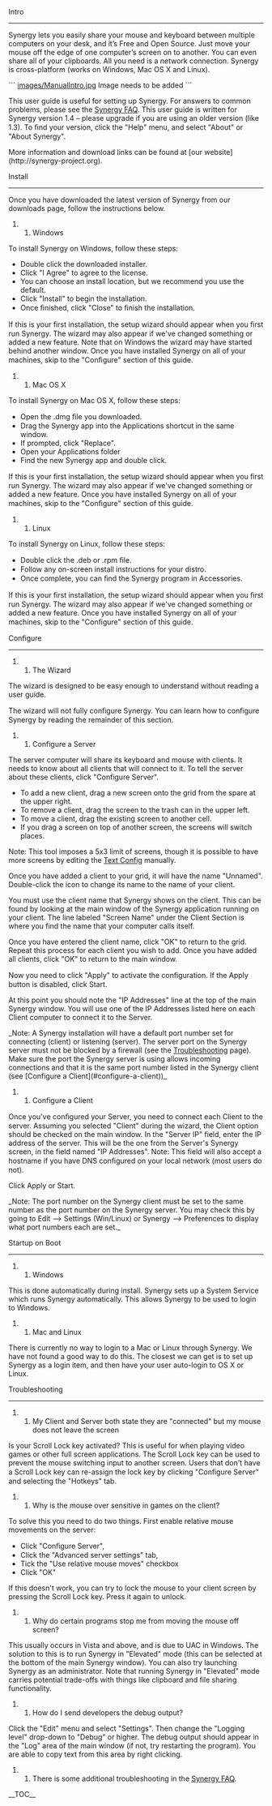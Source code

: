 Intro
-----

Synergy lets you easily share your mouse and keyboard between multiple computers on your desk, and it’s Free and Open Source. Just move your mouse off the edge of one computer’s screen on to another. You can even share all of your clipboards. All you need is a network connection. Synergy is cross-platform (works on Windows, Mac OS X and Linux).

```
[[images/ManualIntro.jpg]] 
Image needs to be added
```

This user guide is useful for setting up Synergy. For answers to common problems, please see the [[Synergy FAQ]]. This user guide is written for Synergy version 1.4 – please upgrade if you are using an older version (like 1.3). To ﬁnd your version, click the "Help" menu, and select "About" or "About Synergy".

More information and download links can be found at [our website](http://synergy-project.org).

Install
-------

Once you have downloaded the latest version of Synergy from our downloads page, follow the instructions below.

## Windows
To install Synergy on Windows, follow these steps:
* Double click the downloaded installer.
* Click "I Agree" to agree to the license.
* You can choose an install location, but we recommend you use the default.
* Click "Install" to begin the installation.
* Once ﬁnished, click "Close" to ﬁnish the installation.

If this is your ﬁrst installation, the setup wizard should appear when you ﬁrst run Synergy. The wizard may also appear if we've changed something or added a new feature. Note that on Windows the wizard may have started behind another window. Once you have installed Synergy on all of your machines, skip to the "Conﬁgure" section of this guide.

## Mac OS X
To install Synergy on Mac OS X, follow these steps:
* Open the .dmg ﬁle you downloaded.
* Drag the Synergy app into the Applications shortcut in the same window.
* If prompted, click "Replace".
* Open your Applications folder
* Find the new Synergy app and double click.

If this is your ﬁrst installation, the setup wizard should appear when you ﬁrst run Synergy. The wizard may also appear if we've changed something or added a new feature. Once you have installed Synergy on all of your machines, skip to the "Conﬁgure" section of this guide.

## Linux
To install Synergy on Linux, follow these steps:
* Double click the .deb or .rpm ﬁle.
* Follow any on-screen install instructions for your distro.
* Once complete, you can ﬁnd the Synergy program in Accessories.

If this is your first installation, the setup wizard should appear when you ﬁrst run Synergy. The wizard may also appear if we've changed something or added a new feature. Once you have installed Synergy on all of your machines, skip to the "Conﬁgure" section of
this guide.

Configure
---------

## The Wizard
The wizard is designed to be easy enough to understand without reading a user guide.

The wizard will not fully conﬁgure Synergy. You can learn how to conﬁgure Synergy by reading the remainder of this section.

## Configure a Server

The server computer will share its keyboard and mouse with clients. It needs to know about all clients that will connect to it. To tell the server about these clients, click "Configure Server".

* To add a new client, drag a new screen onto the grid from the spare at the upper right.
* To remove a client, drag the screen to the trash can in the upper left.
* To move a client, drag the existing screen to another cell.
* If you drag a screen on top of another screen, the screens will switch places.
Note: This tool imposes a 5x3 limit of screens, though it is possible to have more screens
by editing the [[conﬁguration file|Text Config]] manually.

Once you have added a client to your grid, it will have the name "Unnamed". Double-click the icon to change its name to the name of your client.

You must use the client name that Synergy shows on the client. This can be found by looking at the main window of the Synergy application running on your client. The line labeled "Screen Name" under the Client Section is where you find the name that your computer calls itself.

Once you have entered the client name, click "OK" to return to the grid. Repeat this process for each client you wish to add. Once you have added all clients, click "OK" to return to the main window.

Now you need to click "Apply" to activate the conﬁguration. If the Apply button is disabled, click Start.

At this point you should note the "IP Addresses" line at the top of the main Synergy window. You will use one of the IP Addresses listed here on each Client computer to connect it to the Server.

_Note: A Synergy installation will have a default port number set for connecting (client) or listening (server). The server port on the Synergy server must not be blocked by a firewall (see the [[Troubleshooting]] page). Make sure the port the Synergy server is using allows incoming connections and that it is the same port number listed in the Synergy client (see [Configure a Client](#configure-a-client))_

## Configure a Client
Once you've conﬁgured your Server, you need to connect each Client to the server. Assuming you selected "Client" during the wizard, the Client option should be checked on the main window. In the "Server IP" field, enter the IP address of the server. This will be the one from the Server's Synergy screen, in the field named "IP Addresses".
Note: This field will also accept a hostname if you have DNS conﬁgured on your local network (most users do not).

Click Apply or Start.

_Note: The port number on the Synergy client must be set to the same number as the port number on the Synergy server. You may check this by going to Edit --> Settings (Win/Linux) or Synergy --> Preferences to display what port numbers each are set._

Startup on Boot
---------------

## Windows
This is done automatically during install. Synergy sets up a System Service which runs Synergy automatically. This allows Synergy to be used to login to Windows.

## Mac and Linux
There is currently no way to login to a Mac or Linux through Synergy. We have not found a good way to do this. The closest we can get is to set up Synergy as a login item, and then have your user auto-login to OS X or Linux.

Troubleshooting
---------------

### My Client and Server both state they are "connected" but my mouse does not leave the screen
Is your Scroll Lock key activated? This is useful for when playing video games or other full screen applications. The Scroll Lock key can be used to prevent the mouse switching input to another screen. Users that don't have a Scroll Lock key can re-assign the lock key by clicking "Conﬁgure Server" and selecting the "Hotkeys" tab.

### Why is the mouse over sensitive in games on the client?
To solve this you need to do two things.
First enable relative mouse movements on the server:
* Click "Conﬁgure Server",
* Click the "Advanced server settings" tab,
* Tick the "Use relative mouse moves" checkbox
* Click "OK"
If this doesn't work, you can try to lock the mouse to your client screen by pressing the Scroll Lock key. Press it again to unlock.

### Why do certain programs stop me from moving the mouse off screen?
This usually occurs in Vista and above, and is due to UAC in Windows. The solution to this is to run Synergy in "Elevated" mode (this can be selected at the bottom of the main Synergy window). You can also try launching Synergy as an administrator. Note that running Synergy in "Elevated" mode carries potential trade-offs with things like clipboard and file sharing functionality.

### How do I send developers the debug output?
Click the "Edit" menu and select "Settings". Then change the "Logging level" drop-down to "Debug" or higher. The debug output should appear in the "Log" area of the main window (if not, try restarting the program). You are able to copy text from this area by right clicking.

### There is some additional troubleshooting in the [[Synergy FAQ]].
__TOC__